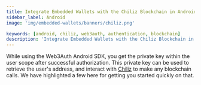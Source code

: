 ```yaml
---
title: Integrate Embedded Wallets with the Chiliz Blockchain in Android
sidebar_label: Android
image: 'img/embedded-wallets/banners/chiliz.png'

keywords: [android, chiliz, web3auth, authentication, blockchain]
description: 'Integrate Embedded Wallets with the Chiliz Blockchain in Android | Embedded Wallets'
---
```



<SEO
  title="Integrate Embedded Wallets with the Chiliz Blockchain in Android"
  description="Integrate Embedded Wallets with the Chiliz Blockchain in Android | Embedded Wallets"
  image="https://docs.metamask.io/img/embedded-wallets/banners/chiliz.png"
  slug="/embedded-wallets/connect-blockchain/evm/chiliz/android"
/>

While using the Web3Auth Android SDK, you get the private key within the user scope after successful authorization. This private key can be used to retrieve the user's address, and interact with [Chiliz](https://chiliz.com) to make any blockchain calls. We have highlighted a few here for getting you started quickly on that.

<EVMInteraction />
